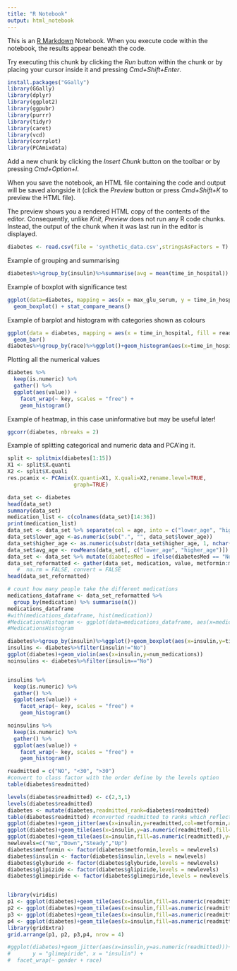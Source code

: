 ```yaml
---
title: "R Notebook"
output: html_notebook
---
```


This is an [R Markdown](http://rmarkdown.rstudio.com) Notebook. When you execute code within the notebook, the results appear beneath the code. 

Try executing this chunk by clicking the *Run* button within the chunk or by placing your cursor inside it and pressing *Cmd+Shift+Enter*. 

```r
install.packages("GGally")
library(GGally)
library(dplyr)
library(ggplot2)
library(ggpubr)
library(purrr)
library(tidyr)
library(caret)
library(vcd)
library(corrplot)
library(PCAmixdata)
```

Add a new chunk by clicking the *Insert Chunk* button on the toolbar or by pressing *Cmd+Option+I*.

When you save the notebook, an HTML file containing the code and output will be saved alongside it (click the *Preview* button or press *Cmd+Shift+K* to preview the HTML file). 

The preview shows you a rendered HTML copy of the contents of the editor. Consequently, unlike *Knit*, *Preview* does not run any R code chunks. Instead, the output of the chunk when it was last run in the editor is displayed.

```r
diabetes <- read.csv(file = 'synthetic_data.csv',stringsAsFactors = T)
```
Example of grouping and summarising
```r
diabetes%>%group_by(insulin)%>%summarise(avg = mean(time_in_hospital)) %>% arrange(avg)
```
Example of boxplot with significance test
```r
ggplot(data=diabetes, mapping = aes(x = max_glu_serum, y = time_in_hospital)) + 
  geom_boxplot() + stat_compare_means()
```
Example of barplot and histogram with categories shown as colours 
```r
ggplot(data = diabetes, mapping = aes(x = time_in_hospital, fill = readmitted)) +
  geom_bar()
diabetes%>%group_by(race)%>%ggplot()+geom_histogram(aes(x=time_in_hospital,fill=race))
```
Plotting all the numerical values
```r
diabetes %>%
  keep(is.numeric) %>% 
  gather() %>% 
  ggplot(aes(value)) +
    facet_wrap(~ key, scales = "free") +
    geom_histogram()
```
Example of heatmap, in this case uninformative but may be useful later!
```r
ggcorr(diabetes, nbreaks = 2)
```
Example of splitting categorical and numeric data and PCA'ing it. 
```r
split <- splitmix(diabetes[1:15])
X1 <- split$X.quanti 
X2 <- split$X.quali 
res.pcamix <- PCAmix(X.quanti=X1, X.quali=X2,rename.level=TRUE,
                     graph=TRUE)
```

```r
data_set <- diabetes
head(data_set)
summary(data_set) 
medication_list <- c(colnames(data_set)[14:36])
print(medication_list)
data_set <- data_set %>% separate(col = age, into = c("lower_age", "higher_age"), sep = "-")
data_set$lower_age <-as.numeric(sub(".", "", data_set$lower_age))
data_set$higher_age <- as.numeric(substr(data_set$higher_age, 1, nchar(data_set$higher_age)-1))
data_set$avg_age <- rowMeans(data_set[, c("lower_age", "higher_age")])
data_set <- data_set %>% mutate(diabetesMed = ifelse(diabetesMed == "No", 0,1))
data_set_reformatted <- gather(data_set, medication, value, metformin:metformin.pioglitazone, na.rm = TRUE)
   #  na.rm = FALSE, convert = FALSE 
head(data_set_reformatted)  
```

```r
# count how many people take the different medications 
medications_dataframe <- data_set_reformatted %>%  
  group_by(medication) %>% summarise(n()) 
medications_dataframe 
#with(medications_dataframe, hist(medication))
#MedicationsHistogram <- ggplot(data=medications_dataframe, aes(x=medications_dataframe$medication, y=medications_dataframe$n())) + geom_bar()
#MedicationsHistogram
```

```r
diabetes%>%group_by(insulin)%>%ggplot()+geom_boxplot(aes(x=insulin,y=time_in_hospital))
insulins <- diabetes%>%filter(insulin!="No")
ggplot(diabetes)+geom_violin(aes(x=insulin,y=num_medications))
noinsulins <- diabetes%>%filter(insulin=="No")


insulins %>%
  keep(is.numeric) %>% 
  gather() %>% 
  ggplot(aes(value)) +
    facet_wrap(~ key, scales = "free") +
    geom_histogram()

noinsulins %>%
  keep(is.numeric) %>% 
  gather() %>% 
  ggplot(aes(value)) +
    facet_wrap(~ key, scales = "free") +
    geom_histogram()
```




```r
readmitted = c("NO", "<30", ">30")
#convert to class factor with the order define by the levels option
table(diabetes$readmitted)

levels(diabetes$readmitted) <- c(2,3,1)
levels(diabetes$readmitted)
diabetes <- mutate(diabetes,readmitted_rank=diabetes$readmitted)
table(diabetes$readmitted) #converted readmitted to ranks which reflect the actual value
ggplot(diabetes)+geom_jitter(aes(x=insulin,y=readmitted,col=metformin,alpha=0.1))
ggplot(diabetes)+geom_tile(aes(x=insulin,y=as.numeric(readmitted),fill=metformin,alpha=0.1))
ggplot(diabetes)+geom_tile(aes(x=insulin,fill=as.numeric(readmitted),y=metformin))+scale_color_brewer(palette=3)
newlevels=c("No","Down","Steady","Up")
diabetes$metformin <- factor(diabetes$metformin,levels = newlevels)
diabetes$insulin <- factor(diabetes$insulin,levels = newlevels)
diabetes$glyburide <- factor(diabetes$glyburide,levels = newlevels)
diabetes$glipizide <- factor(diabetes$glipizide,levels = newlevels)
diabetes$glimepiride <- factor(diabetes$glimepiride,levels = newlevels)


library(viridis)
p1 <- ggplot(diabetes)+geom_tile(aes(x=insulin,fill=as.numeric(readmitted),y=metformin))+scale_fill_viridis()+ theme(legend.position = "none")
p2 <- ggplot(diabetes)+geom_tile(aes(x=insulin,fill=as.numeric(readmitted),y=glyburide))+scale_fill_viridis()+ theme(legend.position = "none")
p3 <- ggplot(diabetes)+geom_tile(aes(x=insulin,fill=as.numeric(readmitted),y=glipizide))+scale_fill_viridis()+ theme(legend.position = "none")
p4 <- ggplot(diabetes)+geom_tile(aes(x=insulin,fill=as.numeric(readmitted),y=glimepiride))+scale_fill_viridis()+ theme(legend.position = "none")
library(gridExtra)
grid.arrange(p1, p2, p3,p4, nrow = 4)
```
  

```r
#ggplot(diabetes)+geom_jitter(aes(x=insulin,y=as.numeric(readmitted)))+scale_fill_viridis()+labs(title = "",
#       y = "glimepiride", x = "insulin") + 
#  facet_wrap(~ gender + race) 
```







